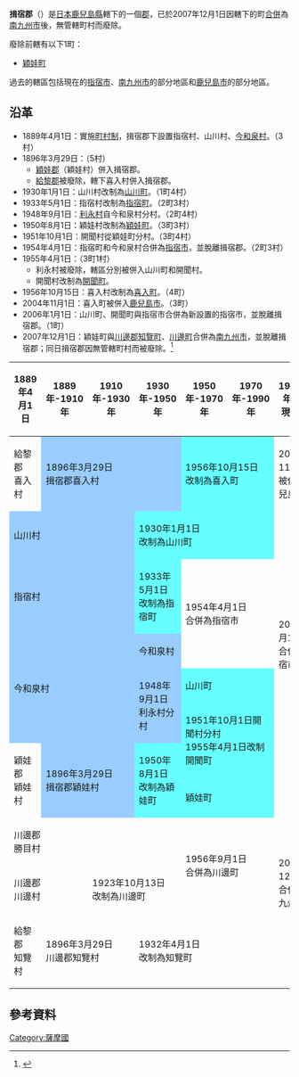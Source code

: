 {{日本郡 (廢除)
| 郡 = 揖宿郡
| 日文原名 = 揖宿郡
| 平假名 = いぶすきぐん
| 羅馬字拼音 = Ibusuki-gun
| 廢除時間=2007年12月1日
| 廢除理由=無管轄町村|
| 廢除時處置=[[川邊郡_(鹿兒島縣)|川邊郡]]、'''揖宿郡''' → [[南九州市|南九州市]]|
| 現在郡=南九州市|
| 地圖 = [[File:Ei_in_Kagoshima_Prefecture.png|250px]]
| 都道府縣 = 鹿兒島縣
| 編號 = 
| 町 = 1
| 村 = 
| 經度 = 
| 緯度 = 
| 註記 = 
|}}
'''揖宿郡'''（{{jpn|j=揖宿郡|hg=いぶすきぐん|rm=Ibusuki gun|f=y}}）是[[日本|日本]][[鹿兒島縣|鹿兒島縣]]轄下的一個[[郡|郡]]，已於2007年12月1日因轄下的町[[市町村合併|合併]]為[[南九州市|南九州市]]後，無管轄町村而廢除。

廢除前轄有以下1町：
*[[穎娃町|穎娃町]]

過去的轄區包括現在的[[指宿市|指宿市]]、[[南九州市|南九州市]]的部分地區和[[鹿兒島市|鹿兒島市]]的部分地區。

==沿革==
*1889年4月1日：實施[[町村制|町村制]]，揖宿郡下設置指宿村、山川村、[[今和泉村|今和泉村]]。（3村）
*1896年3月29日：（5村）
**[[穎娃郡|穎娃郡]]（穎娃村）併入揖宿郡。
**[[給黎郡|給黎郡]]被廢除，轄下喜入村併入揖宿郡。
*1930年1月1日：山川村改制為[[山川町_(鹿兒島縣)|山川町]]。（1町4村）
*1933年5月1日：指宿村改制為[[指宿町|指宿町]]。（2町3村）
*1948年9月1日：[[利永村|利永村]]自今和泉村分村。（2町4村）
*1950年8月1日：穎娃村改制為[[穎娃町|穎娃町]]。（3町3村）
*1951年10月1日：開聞村從穎娃町分村。（3町4村）
*1954年4月1日：指宿町和今和泉村合併為[[指宿市|指宿市]]，並脫離揖宿郡。（2町3村）
*1955年4月1日：（3町1村）
**利永村被廢除，轄區分別被併入山川町和開聞村。
**開聞村改制為[[開聞町|開聞町]]。
*1956年10月15日：喜入村改制為[[喜入町|喜入町]]。（4町）
*2004年11月1日：喜入町被併入[[鹿兒島市|鹿兒島市]]。（3町）
*2006年1月1日：山川町、開聞町與指宿市合併為新設置的指宿市，並脫離揖宿郡。（1町）
*2007年12月1日：穎娃町與[[川邊郡|川邊郡]][[知覽町|知覽町]]、[[川邊町_(鹿兒島縣)|川邊町]]合併為[[南九州市|南九州市]]，並脫離揖宿郡；同日揖宿郡因無管轄町村而被廢除。<ref>{{Cite web| publisher=南九州市政府| title=沿革| url=http://www.city.minamikyushu.lg.jp/cgi-bin/hpViewContent.cgi?pID=20071024163502&pLang=ja| accessdate=2008年9月19日| language=ja| archive-date=2019年5月20日| archive-url=https://web.archive.org/web/20190520183658/http://www.city.minamikyushu.lg.jp/cgi-bin/hpViewContent.cgi?pID=20071024163502&pLang=ja| dead-url=no}}</ref>

{| class="wikitable" style="font-size:x-small"
! 1889年4月1日
! 1889年-1910年
! 1910年-1930年
! 1930年-1950年
! 1950年-1970年
! 1970年-1990年
! 1990年-現在
!現在
|-
| 給黎郡<br>喜入村
| colspan=3 style="background-color:#9cf;" | 1896年3月29日<br>揖宿郡喜入村
| colspan=2 style="background-color:#6ff;" | 1956年10月15日<br>改制為喜入町
| colspan=2 | 2004年11月1日<br>被併入鹿兒島市
|-
| colspan=3 style="background-color:#9cf;" | 山川村
| colspan=3 style="background-color:#6ff;" | 1930年1月1日<br>改制為山川町
| rowspan=6 colspan=2 | 2006年1月1日<br>合併為指宿市
|-
| colspan=3 style="background-color:#9cf;" | 指宿村
| style="background-color:#6ff;" | 1933年5月1日<br>改制為指宿町
| rowspan=2 colspan=2 | 1954年4月1日<br>合併為指宿市
|-
| rowspan=3 colspan=3 style="background-color:#9cf;" | 今和泉村
| style="background-color:#9cf;" | 今和泉村
|-
| rowspan=2 style="background-color:#9cf;" | 1948年9月1日<br>利永村分村
| colspan=2 style="background-color:#6ff;" | 山川町
|-
| rowspan=2 colspan=2 style="background-color:#6ff;" | 1951年10月1日開聞村分村<br>1955年4月1日改制開聞町
|-
| rowspan=2 | 穎娃郡<br>穎娃村
| rowspan=2 colspan=2 style="background-color:#9cf;" | 1896年3月29日<br>揖宿郡穎娃村
| rowspan=2 style="background-color:#6ff;" | 1950年8月1日<br>改制為穎娃町
|-
| colspan=2 style="background-color:#6ff;" | 穎娃町
| rowspan=5 colspan=2 | 2007年12月1日<br>合併為南九州市
|-
| colspan=4 | 川邊郡<br>勝目村
| rowspan=2 colspan=2| 1956年9月1日<br>合併為川邊町
|-
| colspan=2 | 川邊郡<br>川邊村
| colspan=2 | 1923年10月13日<br>改制為川邊町
|-
| 給黎郡<br>知覽村
| colspan=2 | 1896年3月29日<br>川邊郡知覽村
| colspan=3 | 1932年4月1日<br>改制為知覽町
|}

==參考資料==
{{reflist}}

{{薩摩國的郡}}


[[Category:薩摩國|Category:薩摩國]]